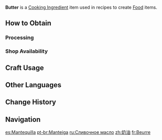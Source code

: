 {{Item Infobox
|id           = 110004
|image        = Item Butter.png
|type         = Cooking Ingredients
|invCategory  = Materials
|description  = An extract from milk. With the appropriate application, it can bring rich aromas to even the most basic ingredients.
|rarity       = 2
|source1      = {{Sold By}}
|source2      = [[Processing]]
}}
'''Butter''' is a [[Cooking Ingredient]] item used in recipes to create [[Food]] items.

==How to Obtain==
===Processing===
{{Recipe
|type = Processing
|Milk = 2
|time = 5
|sort = Milk
}}

===Shop Availability===
{{Shop Availability}}

==Craft Usage==
{{Craft Usage}}

==Other Languages==
{{Other Languages|default_hidden = 1
|en      = Butter
|zhs     = 黄油
|zhs_rm  = Huángyóu
|zht     = 奶油
|zht_rm  = Nǎiyóu
|ja      = バター
|ja_rm   = Bataa
|ko      = 버터
|ko_rm   = Beoteo
|es      = Mantequilla
|fr      = Beurre
|ru      = Сливочное масло
|th      = Butter
|vi      = Bơ
|de      = Butter
|id      = Butter
|pt      = Manteiga
}}

==Change History==
{{Change History|1.0}}

==Navigation==
{{Material Navbox|type=Crafting Materials}}

[[es:Mantequilla]]
[[pt-br:Manteiga]]
[[ru:Сливочное масло]]
[[zh:奶油]]
[[fr:Beurre]]